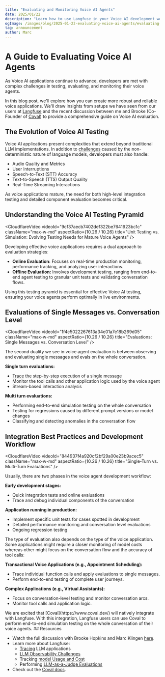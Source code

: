 ```yaml
---
title: "Evaluating and Monitoring Voice AI Agents"
date: 2025/01/22
description: "Learn how to use Langfuse in your Voice AI development workflow for comprehensive voice agent testing and optimization."
ogImage: /images/blog/2025-01-22-evaluating-voice-ai-agents/evaluating-voice-ai-agents.png
tag: announcement
author: Marc
---
```


# A Guide to Evaluating Voice AI Agents

As Voice AI applications continue to advance, developers are met with complex challenges in testing, evaluating, and monitoring their voice agents.

In this blog post, we'll explore how you can create more robust and reliable voice applications. We'll draw insights from setups we have seen from our users at [Langfuse](/) and the recent discussion between me and Brooke (Co-Founder of [Coval](https://www.coval.dev/)) to provide a comprehensive guide on Voice AI evaluation.

## The Evolution of Voice AI Testing

Voice AI applications present complexities that extend beyond traditional LLM implementations. In addition to [challenges](/faq/all/llm-observability) caused by the non-deterministic nature of language models, developers must also handle:

- Audio Quality and Metrics
- User Interruptions
- Speech-to-Text (STT) Accuracy
- Text-to-Speech (TTS) Output Quality
- Real-Time Streaming Interactions

As voice applications mature, the need for both high-level integration testing and detailed component evaluation becomes critical. 

## Understanding the Voice AI Testing Pyramid

<CloudflareVideo
  videoId="9cf37aecb7402def322be7641923bc1c"
  className="max-w-md"
  aspectRatio={10.26 / 10.26}
  title="Unit Testing vs. Simulation: Evolving Testing Needs for Mature Voice Agents"
/>

Developing effective voice applications requires a dual approach to evaluation strategies:

- **Online Evaluation:** Focuses on real-time production monitoring, performance tracking, and analyzing user interactions.
- **Offline Evaluation:** Involves development testing, ranging from end-to-end agent testing to granular unit tests and validating conversation flows.

Using this testing pyramid is essential for effective Voice AI testing, ensuring your voice agents perform optimally in live environments.

## Evaluations of Single Messages vs. Conversation Level

<CloudflareVideo
  videoId="1f4c5022267613a34e01a7e18b269d05"
  className="max-w-md"
  aspectRatio={10.26 / 10.26}
  title="Evaluations: Single Messages vs. Conversation Level"
/>

The second duality we see in voice agent evaluation is between observing and evaluating single messages and evals on the whole conversation.

**Single turn evaluations:**
- [Trace](https://langfuse.com/docs/tracing) the step-by-step execution of a single message 
- Monitor the tool calls and other application logic used by the voice agent
- Stream-based interaction analysis

**Multi turn evaluations:**
- Performing end-to-end simulation testing on the whole conversation
- Testing for regressions caused by different prompt versions or model changes
- Classifying and detecting anomalies in the conversation flow

## Integration Best Practices and Development Workflow

<CloudflareVideo
  videoId="844937f4a920cf2bf29a00e23b9acec5"
  className="max-w-md"
  aspectRatio={10.26 / 10.26}
  title="Single-Turn vs. Multi-Turn Evaluations"
/>

Usually, there are two phases in the voice agent development workflow:

**Early development stages:**
  - Quick integration tests and online evaluations
  - Trace and debug individual components of the conversation

**Application running in production:**
  - Implement specific unit tests for cases spotted in development
  - Detailed performance monitoring and conversation level evaluations
  - Ongoing regression testing

The type of evaluation also depends on the type of the voice application. Some applications might require a closer monitoring of model costs whereas other might focus on the conversation flow and the accuracy of tool calls:

**Transactional Voice Applications (e.g., Appointment Scheduling):**
  - Trace individual function calls and apply evaluations to single messages.
  - Perform end-to-end testing of complete user journeys.

**Complex Applications (e.g., Virtual Assistants):**
  - Focus on conversation-level testing and monitor conversation arcs.
  - Monitor tool calls and application logic.

<Callout type="info" emoji="📞">
We are excited that [Coval](https://www.coval.dev/) will natively integrate with Langfuse. With this integration, Langfuse users can use Coval to perform end-to-end simulation testing on the whole conversation of their voice agents.
</Callout>
## Resources

- Watch the full discussion with Brooke Hopkins and Marc Klingen [here](https://www.youtube.com/watch?v=hPrPqry1yQQ).
- Learn more about Langfuse:
  - [Tracing](https://langfuse.com/docs/tracing) LLM applications
  - [LLM Observability Challenges](/faq/all/llm-observability)
  - Tracking [model Usage and Cost](https://langfuse.com/docs/model-usage-and-cost)
  - Performing [LLM-as-a-Judge Evaluations](https://langfuse.com/docs/scores/model-based-evals)
- Check out the [Coval docs](https://docs.coval.dev/getting_started/welcome).
